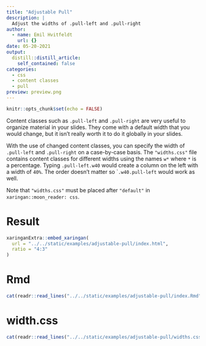 ```yaml
---
title: "Adjustable Pull"
description: |
  Adjust the widths of .pull-left and .pull-right
author:
  - name: Emil Hvitfeldt
    url: {}
date: 05-20-2021
output:
  distill::distill_article:
    self_contained: false
categories:
  - css
  - content classes
  - pull
preview: preview.png
---
```


```r
knitr::opts_chunk$set(echo = FALSE)
```

Content classes such as `.pull-left` and `.pull-right` are very useful to organize material in your slides. They come with a default width that you would change, but it isn't really worth it to do it globally in your slides.

With the use of changed content classes, you can specify the width of `.pull-left` and `.pull-right` on a case-by-case basis. The `"widths.css"` file contains content classes for different widths using the names `w*` where `*` is a percentage. Typing `.pull-left.w40` would create a column on the left with a width of `40%`. The order doesn't matter so ``.w40.pull-left` would work as well.

Note that `"widths.css"` must be placed after `"default"` in `xaringan::moon_reader: css`.

# Result

```r
xaringanExtra::embed_xaringan(
  url = "../../static/examples/adjustable-pull/index.html", 
  ratio = "4:3"
)
```

# Rmd

```r
cat(readr::read_lines("../../static/examples/adjustable-pull/index.Rmd"), sep = "\n")
```

# width.css

```r
cat(readr::read_lines("../../static/examples/adjustable-pull/widths.css"), sep = "\n")
```
